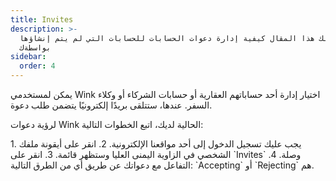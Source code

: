 ```yaml
---
title: Invites
description: >-
  يوضح لك هذا المقال كيفية إدارة دعوات الحسابات للحسابات التي لم يتم إنشاؤها
  بواسطةك
sidebar:
  order: 4
---
```

يمكن لمستخدمي Wink اختيار إدارة أحد حساباتهم العقارية أو حسابات الشركاء أو وكلاء السفر. عندها، ستتلقى بريدًا إلكترونيًا يتضمن طلب دعوة.


لرؤية دعوات Wink الحالية لديك، اتبع الخطوات التالية:

<Steps>
  1. يجب عليك تسجيل الدخول إلى أحد مواقعنا الإلكترونية.
  2. انقر على أيقونة ملفك الشخصي في الزاوية اليمنى العليا وستظهر قائمة.
  3. انقر على `Invites` وصلة.
  4. التفاعل مع دعواتك عن طريق أي من الطرق التالية: `Accepting` أو `Rejecting` هم.
</Steps>

